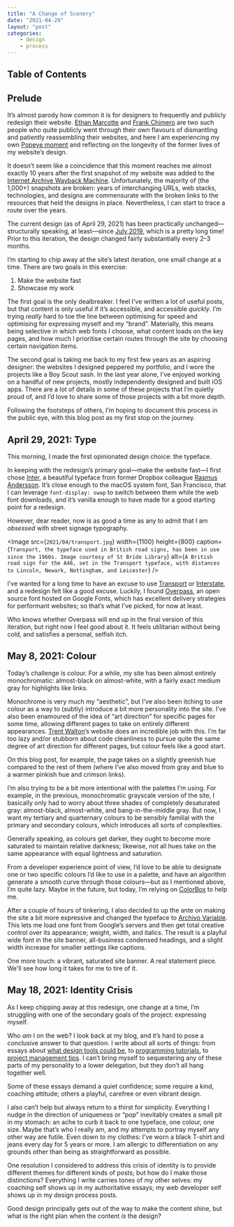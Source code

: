 ```yaml
---
title: "A Change of Scenery"
date: "2021-04-29"
layout: "post"
categories:
    - design
    - process
---
```


<style jsx global>{`
    :root {
        --gray00: #fcfbf4 !important;
        --gray10: #dee2be !important;
        --gray20: #838b6d !important;
        --gray30: #353a2c !important;
        --gray40: #1b1f17 !important;

        --site-color: forestgreen !important;
    }
`}</style>

## Table of Contents

## Prelude

It’s almost parody how common it is for designers to frequently and publicly
redesign their website.
[Ethan Marcotte](https://ethanmarcotte.com/wrote/let-a-website-be-a-worry-stone/)
and [Frank Chimero](https://frankchimero.com/blog/2019/redesign/) are two such
people who quite publicly went through their own flavours of dismantling and
patiently reassembling their websites, and here I am experiencing my own
[Popeye moment](https://frankchimero.com/blog/2020/popeye/) and reflecting on
the longevity of the former lives of my website’s design.

It doesn’t seem like a coincidence that this moment reaches me almost exactly 10
years after the first snapshot of my website was added to the
[Internet Archive Wayback Machine](https://web.archive.org/web/*/https://daneden.me).
Unfortunately, the majority of (the 1,000+) snapshots are broken: years of
interchanging URLs, web stacks, technologies, and designs are commensurate with
the broken links to the resources that held the designs in place. Nevertheless,
I can start to trace a route over the years.

<RedesignGallery />

The current design (as of April 29, 2021) has been practically
unchanged—structurally speaking, at least—since
[July 2019](https://web.archive.org/web/20190724200747/https://daneden.me/),
which is a pretty long time! Prior to this iteration, the design changed fairly
substantially every 2–3 months.

I’m starting to chip away at the site’s latest iteration, one small change at a
time. There are two goals in this exercise:

1. Make the website fast
2. Showcase my work

The first goal is the only dealbreaker. I feel I’ve written a lot of useful
posts, but that content is only useful if it’s accessible, and accessible
_quickly_. I’m trying _really_ hard to toe the line between optimising for speed
and optimising for expressing myself and my “brand”. Materially, this means
being selective in which web fonts I choose, what content loads on the key
pages, and how much I prioritise certain routes through the site by choosing
certain navigation items.

The second goal is taking me back to my first few years as an aspiring designer:
the websites I designed peppered my portfolio, and I wore the projects like a
Boy Scout sash. In the last year alone, I’ve enjoyed working on a handful of new
projects, mostly independently designed and built iOS apps. There are a lot of
details in some of these projects that I’m quietly proud of, and I’d love to
share some of those projects with a bit more depth.

Following the footsteps of others, I’m hoping to document this process in the
public eye, with this blog post as my first stop on the journey.

## April 29, 2021: Type

This morning, I made the first opinionated design choice: the typeface.

In keeping with the redesign’s primary goal—make the website fast—I first chose
[Inter](https://rsms.me/inter/), a beautiful typeface from former Dropbox
colleague [Rasmus Andersson](https://rsms.me). It’s close enough to the macOS
system font, San Francisco, that I can leverage `font-display: swap` to switch
between them while the web font downloads, and it’s vanilla enough to have made
for a good starting point for a redesign.

However, dear reader, now is as good a time as any to admit that I am _obsessed_
with street signage typography.

<Image
    src={`2021/04/transport.jpg`}
    width={1100}
    height={800}
    caption={`Transport, the typeface used in British road signs, has been in use since the 1960s. Image courtesy of St Bride Library`}
    alt={`A British road sign for the A46, set in the Transport typeface, with distances to Lincoln, Newark, Nottingham, and Leicester`}
/>

I’ve wanted for a long time to have an excuse to use
[Transport](http://www.newtransport.co.uk) or
[Interstate](https://fonts.adobe.com/fonts/interstate), and a redesign felt like
a good excuse. Luckily, I found [Overpass](https://overpassfont.org), an open
source font hosted on Google Fonts, which has excellent delivery strategies for
performant websites; so that’s what I’ve picked, for now at least.

Who knows whether Overpass will end up in the final version of this iteration,
but right now I feel good about it. It feels utilitarian without being cold, and
satisfies a personal, selfish itch.

## May 8, 2021: Colour

Today’s challenge is colour. For a while, my site has been almost entirely
monochromatic: almost-black on almost-white, with a fairly exact medium gray for
highlights like links.

Monochrome is very much my “aesthetic”, but I’ve also been itching to use colour
as a way to (subtly) introduce a bit more personality into the site. I’ve also
been enamoured of the idea of “art direction” for specific pages for some time,
allowing different pages to take on entirely different appearances.
[Trent Walton](https://trentwalton.com/2013/02/07/where-to-start/)’s website
does an incredible job with this. I’m far too lazy and/or stubborn about code
cleanliness to pursue quite the same degree of art direction for different
pages, but colour feels like a good start.

On this blog post, for example, the page takes on a slightly greenish hue
compared to the rest of them (where I’ve also moved from gray and blue to a
warmer pinkish hue and crimson links).

I’m also trying to be a bit more intentional with the palettes I’m using. For
example, in the previous, monochromatic grayscale version of the site, I
basically only had to worry about three shades of completely desaturated gray:
almost-black, almost-white, and bang-in-the-middle gray. But now, I want my
tertiary and quarternary colours to be sensibly familial with the primary and
secondary colours, which introduces all sorts of complexities.

Generally speaking, as colours get darker, they ought to become more saturated
to maintain relative darkness; likewise, not all hues take on the same
appearance with equal lightness and saturation.

<SaturationDemo />

From a developer experience point of view, I’d love to be able to designate one
or two specific colours I’d like to use in a palette, and have an algorithm
generate a smooth curve through those colours—but as I mentioned above, I’m
quite lazy. Maybe in the future, but today, I’m relying on
[ColorBox](https://colorbox.io) to help me.

After a couple of hours of tinkering, I also decided to up the ante on making
the site a bit more expressive and changed the typeface to
[Archivo Variable](https://fonts.google.com/specimen/Archivo). This lets me load
one font from Google’s servers and then get total creative control over its
appearance; weight, width, and italics. The result is a playful wide font in the
site banner, all-business condensed headings, and a slight width increase for
smaller settings like captions.

One more touch: a vibrant, saturated site banner. A real statement piece. We'll
see how long it takes for me to tire of it.

## May 18, 2021: Identity Crisis

As I keep chipping away at this redesign, one change at a time, I’m struggling
with one of the secondary goals of the project: expressing myself.

Who _am_ I on the web? I look back at my blog, and it’s hard to pose a
conclusive answer to that question. I write about all sorts of things: from
essays about [what design tools could be](/blog/2019/where-we-can-go), to
[programming tutorials](/blog/2019/toss-a-coin-with-react-part-1), to
[project management tips](/blog/2020/3x3-gtd). I can’t bring myself to
sequestering any of these parts of my personality to a lower delegation, but
they don’t all hang together well.

Some of these essays demand a quiet confidence; some require a kind, coaching
attitude; others a playful, carefree or even vibrant design.

I also can’t help but always return to a thirst for simplicity. Everything I
nudge in the direction of uniqueness or “pop” inevitably creates a small pit in
my stomach: an ache to curb it back to one typeface, one colour, one size. Maybe
that’s who I really am, and my attempts to portray myself any other way are
futile. Even down to my clothes: I’ve worn a black T-shirt and jeans every day
for 5 years or more. I am allergic to differentiation on any grounds other than
being as straightforward as possible.

One resolution I considered to address this crisis of identity is to provide
different themes for different kinds of posts; but how do I make those
distinctions? Everything I write carries tones of my other selves: my coaching
self shows up in my authoritative essays; my web developer self shows up in my
design process posts.

Good design principally gets out of the way to make the content shine, but what
is the right plan when the content _is_ the design?
